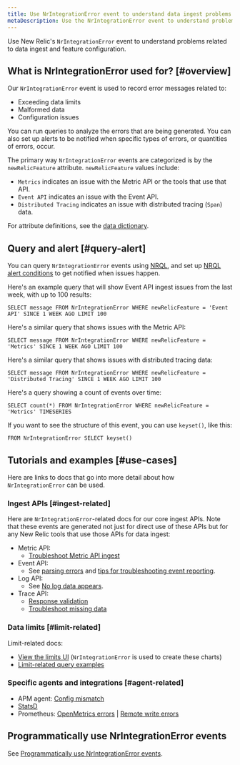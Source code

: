 ```yaml
---
title: Use NrIntegrationError event to understand data ingest problems
metaDescription: Use the NrIntegrationError event to understand problems with ingest, integration with New Relic, and limits. 
---
```


Use New Relic's `NrIntegrationError` event to understand problems related to data ingest and feature configuration.  

## What is NrIntegrationError used for? [#overview]

Our `NrIntegrationError` event is used to record error messages related to: 

* Exceeding data limits 
* Malformed data
* Configuration issues

You can run queries to analyze the errors that are being generated. You can also set up alerts to be notified when specific types of errors, or quantities of errors, occur. 

The primary way `NrIntegrationError` events are categorized is by the `newRelicFeature` attribute. `newRelicFeature` values include: 

* `Metrics` indicates an issue with the Metric API or the tools that use that API.
* `Event API` indicates an issue with the Event API. 
* `Distributed Tracing` indicates an issue with distributed tracing (`Span`) data. 

For attribute definitions, see the [data dictionary](/attribute-dictionary/?event=NrIntegrationError). 

## Query and alert [#query-alert]

You can query `NrIntegrationError` events using [NRQL](/docs/query-your-data/nrql-new-relic-query-language/get-started/introduction-nrql-new-relics-query-language), and set up [NRQL alert conditions](/docs/alerts-applied-intelligence/new-relic-alerts/alert-conditions/create-nrql-alert-conditions) to get notified when issues happen. 

Here's an example query that will show Event API ingest issues from the last week, with up to 100 results: 

```
SELECT message FROM NrIntegrationError WHERE newRelicFeature = 'Event API' SINCE 1 WEEK AGO LIMIT 100
```

Here's a similar query that shows issues with the Metric API: 

```
SELECT message FROM NrIntegrationError WHERE newRelicFeature = 'Metrics' SINCE 1 WEEK AGO LIMIT 100
```

Here's a similar query that shows issues with distributed tracing data: 

```
SELECT message FROM NrIntegrationError WHERE newRelicFeature = 'Distributed Tracing' SINCE 1 WEEK AGO LIMIT 100
```

Here's a query showing a count of events over time: 

```
SELECT count(*) FROM NrIntegrationError WHERE newRelicFeature = 'Metrics' TIMESERIES
```

If you want to see the structure of this event, you can use `keyset()`, like this: 

```
FROM NrIntegrationError SELECT keyset()
```

## Tutorials and examples [#use-cases]

Here are links to docs that go into more detail about how `NrIntegrationError` can be used. 

### Ingest APIs [#ingest-related]

Here are `NrIntegrationError`-related docs for our core ingest APIs. Note that these events are generated not just for direct use of these APIs but for any New Relic tools that use those APIs for data ingest: 

* Metric API: 
    * [Troubleshoot Metric API ingest](/docs/telemetry-data-platform/ingest-apis/metric-api/troubleshoot-nrintegrationerror-events)
* Event API: 
    * See [parsing errors](/docs/telemetry-data-platform/ingest-apis/introduction-event-api/#errors-parsing) and [tips for troubleshooting event reporting](/docs/telemetry-data-platform/ingest-apis/introduction-event-api/#nrIntegration).
* Log API:
    * See [No log data appears](/docs/logs/log-management/troubleshooting/no-log-data-appears-ui).
* Trace API: 
    * [Response validation](/docs/distributed-tracing/trace-api/trace-api-general-requirements-limits/#response-validation)
    * [Troubleshoot missing data](/docs/apm/distributed-tracing/trace-api/troubleshooting-missing-trace-api-data)

### Data limits [#limit-related]

Limit-related docs: 
* [View the limits UI](/docs/telemetry-data-platform/manage-data/view-system-limits) (`NrIntegrationError` is used to create these charts)
* [Limit-related query examples](/docs/telemetry-data-platform/manage-data/query-limits)  

### Specific agents and integrations [#agent-related]

* APM agent: [Config mismatch](/docs/agents/manage-apm-agents/troubleshooting/agent-nrintegrationerrors-appear-insights)
* [StatsD](/docs/integrations/host-integrations/host-integrations-list/statsd-monitoring-integration-version-2)
* Prometheus: [OpenMetrics errors](/docs/integrations/prometheus-integrations/troubleshooting/rate-limit-errors-prometheus-integration) | [Remote write errors](/docs/integrations/prometheus-integrations/install-configure-remote-write/remote-write-errors-error-messages)

## Programmatically use NrIntegrationError events

See [Programmatically use NrIntegrationError events](/docs/telemetry-data-platform/ingest-apis/metric-api/troubleshoot-nrintegrationerror-events/#programmatically-retrieve-nrintegrationerror-events). 
